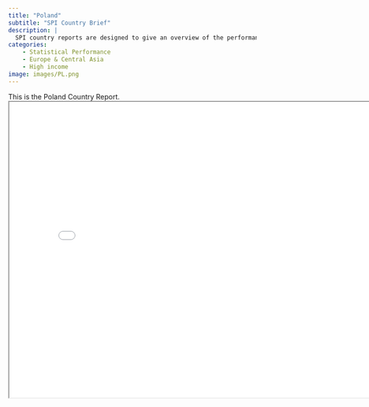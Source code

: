```yaml
---
title: "Poland"
subtitle: "SPI Country Brief"
description: |
  SPI country reports are designed to give an overview of the performance of Poland.
categories:
    - Statistical Performance
    - Europe & Central Asia
    - High income
image: images/PL.png
---
```


This is the Poland Country Report.
<iframe src="charts/Poland_chart.html" width="800" height="600"></iframe>

